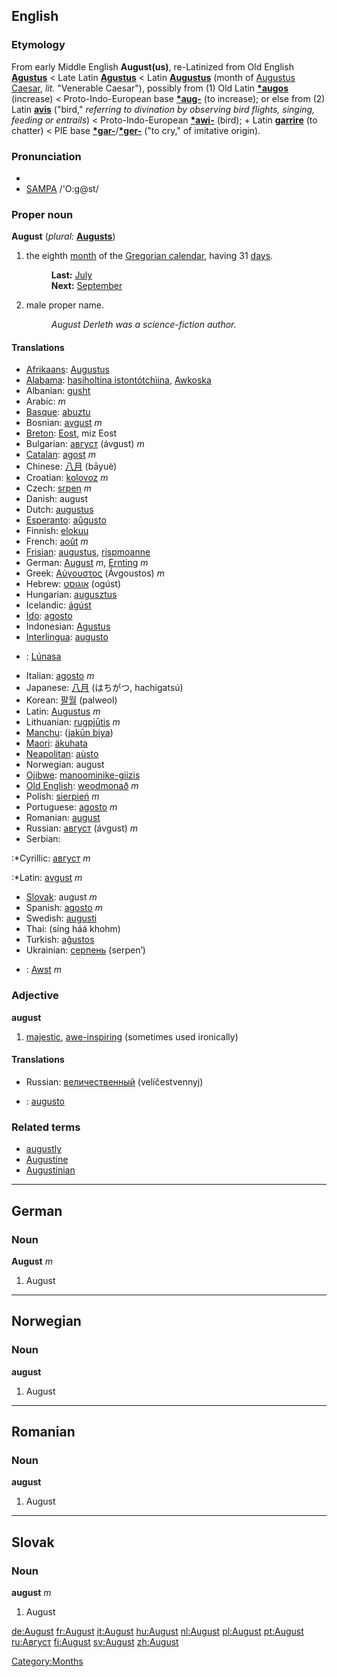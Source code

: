 ==English==
===Etymology===
From early Middle English '''August(us)''', re-Latinized from Old English '''[[Agustus]]''' < Late Latin '''[[Agustus]]''' < Latin '''[[Augustus]]''' (month of [[Augustus Caesar]], ''lit.'' "Venerable Caesar"), possibly from (1) Old Latin '''[[*augos]]''' (increase) < Proto-Indo-European base '''[[*aug-]]''' (to increase); or else from (2) Latin '''[[avis]]''' ("bird," ''referring to divination by observing bird flights, singing, feeding or entrails'') < Proto-Indo-European '''[[*awi-]]''' (bird); + Latin '''[[garrire]]''' (to chatter) < PIE base '''[[*gar-]]'''/'''[[*ger-]]''' ("to cry," of imitative origin).

===Pronunciation===
*{{IPA|/ˈɔːgəst/}}
*[[w:SAMPA|SAMPA]] /'O:g@st/

===Proper noun===
'''August''' (''plural:'' '''[[Augusts]]''')

# the eighth [[month]] of the [[Gregorian calendar]], having 31 [[day]]s.
#:'''Last:''' [[July]]
#:'''Next:''' [[September]]
# male proper name.
#: ''August Derleth was a science-fiction author.''

====Translations====
{{top}}
*[[Afrikaans]]: [[Augustus]]
*[[Alabama]]: [[hasiholtina istontótchìina]], [[Awkoska]]
*Albanian: [[gusht]]
*Arabic: {{ARchar|[[اغسطس|أغُسْطُسْ]]}} {{IPAchar|(’áγuʂʈuʂ)}} ''m''
*[[Basque]]: [[abuztu]]
*Bosnian: [[avgust]] ''m''
*[[Breton]]: [[Eost]], miz Eost
*Bulgarian: [[август]] (ávgust) ''m''
*[[Catalan]]: [[agost]] ''m''
*Chinese: [[八月]] (bāyuè)
*Croatian: [[kolovoz]] ''m''
*Czech: [[srpen]] ''m''
*Danish: august
*Dutch: [[augustus]]
*[[Esperanto]]: [[aŭgusto]]
*Finnish: [[elokuu]]
*French: [[août]] ''m''
*[[Frisian]]: [[augustus]], [[rispmoanne]]
*German: [[August#German|August]] ''m'', [[Ernting]] ''m'' 
*Greek: [[Αύγουστος]] (Ávgoustos) ''m''
*Hebrew: [[אוגוסט]] (ogúst)
*Hungarian: [[augusztus]]
*Icelandic: [[ágúst]]
*[[Ido]]: [[agosto]]
*Indonesian: [[Agustus]]
*[[Interlingua]]: [[augusto]]
{{mid}}
*{{ga}}: [[Lúnasa]]
*Italian: [[agosto#Italian|agosto]] ''m''
*Japanese: [[八月]] (はちがつ, hachigatsú)
*Korean: [[팔월]] (palweol)
*Latin: [[Augustus]] ''m''
*Lithuanian: [[rugpjūtis]] ''m''
*[[Manchu]]: ([[jakūn biya]])
*[[Maori]]: [[äkuhata]]
*[[Neapolitan]]: [[aùsto]]
*Norwegian: august
*[[Ojibwe]]: [[manoominike-giizis]]
*[[Old English]]: [[weodmonað]] ''m''
*Polish: [[sierpień]] ''m''
*Portuguese: [[agosto#Portuguese|agosto]] ''m''
*Romanian: [[august#Romanian|august]]
*Russian: [[август]] (ávgust) ''m''
*Serbian:
:*Cyrillic: [[август]] ''m''
:*Latin: [[avgust]] ''m''
*[[Slovak]]: august ''m''
*Spanish: [[agosto#Spanish|agosto]] ''m''
*Swedish: [[augusti]]
*Thai: {{THchar|[[สิงหาคม]]}} (síng háá khohm)
*Turkish: [[ağustos]]
*Ukrainian: [[серпень]] (serpen’)
*{{cy}}: [[Awst]] ''m''
{{bottom}}

===Adjective===
'''august'''

# [[majestic]], [[awe-inspiring]] (sometimes used ironically)

====Translations====
*Russian: [[величественный]] (velíčestvennyj)
*{{es}}: [[augusto]]

===Related terms===
*[[augustly]]
*[[Augustine]]
*[[Augustinian]]

----

==German==
===Noun===
'''August''' ''m''

#August

----
==Norwegian==
===Noun===
'''august'''

#August

----
==Romanian==
===Noun===
'''august'''

#August

----
==Slovak==
===Noun===
'''august''' ''m''

#August

[[Category:Months]]

[[de:August]]
[[fr:August]]
[[it:August]]
[[hu:August]]
[[nl:August]]
[[pl:August]]
[[pt:August]]
[[ru:Август]]
[[fi:August]]
[[sv:August]]
[[zh:August]]